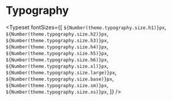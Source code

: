 
<Meta title="Design System/Foundation/Typography" />

# Typography

<Typeset
  fontSizes={[
    `${Number(theme.typography.size.h1)}px`,
    `${Number(theme.typography.size.h2)}px`,
    `${Number(theme.typography.size.h3)}px`,
    `${Number(theme.typography.size.h4)}px`,
    `${Number(theme.typography.size.h5)}px`,
    `${Number(theme.typography.size.h6)}px`,
    `${Number(theme.typography.size.xl)}px`,
    `${Number(theme.typography.size.large)}px`,
    `${Number(theme.typography.size.base)}px`,
    `${Number(theme.typography.size.sm)}px`,
    `${Number(theme.typography.size.xs)}px`,
  ]}
/>
